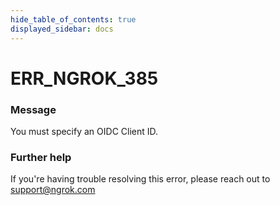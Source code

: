 ```yaml
---
hide_table_of_contents: true
displayed_sidebar: docs
---
```



# ERR_NGROK_385

### Message
You must specify an OIDC Client ID.

<ErrorDetails error='err_ngrok_385' />


### Further help
If you're having trouble resolving this error, please reach out to [support@ngrok.com](mailto:support@ngrok.com?subject=Help%20with%20ERR_NGROK_385)

